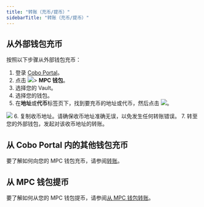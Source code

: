 ```yaml
---
title: "转账（充币/提币）"
sidebarTitle: "转账（充币/提币）"
---
```


## 从外部钱包充币

按照以下步骤从外部钱包充币：
1. 登录 [Cobo Portal](https://portal.cobo.com/login)。
2. 点击 <img src="/cn/images/mpc-wallet/wallets-icon.svg" className="icon"></img>> **MPC 钱包**。
3. 选择您的 Vault。
4. 选择您的钱包。
5. 在**地址**或**代币**标签页下，找到要充币的地址或代币，然后点击 <img src="/cn/images/mpc-wallet/icon_deposit.svg" className="icon"></img>。
<img src="/cn/images/mpc-wallet/deposit.png" className="screenshot_full_screen"/>
6. 复制收币地址。请确保收币地址准确无误，以免发生任何转账错误。
7. 转至您的外部钱包，发起对该收币地址的转账。

## 从 Cobo Portal 内的其他钱包充币

要了解如何向您的 MPC 钱包充币，请参阅[转账](/cn/portal/transfers/introduction)。

## 从 MPC 钱包提币

要了解如何从您的 MPC 钱包提币，请参阅[从 MPC 钱包转账](/cn/portal/transfers/from-mpc-wallets)。